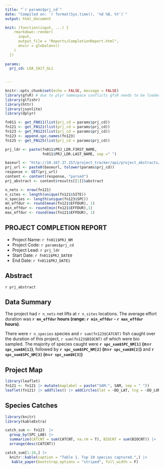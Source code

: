 ```yaml
---
title: "`r params$prj_cd`"
date: "Compiled on: `r format(Sys.time(), '%d %B, %Y')`"
output: html_document

knit: (function(input, ...) {
    rmarkdown::render(
      input,
      output_file = "Reports/CompletionReport.html",
      envir = globalenv()
    )
  })
  
params:
  prj_cd: LOA_IA17_GL1

  
---
```

<!-- this document is intended to be run using "knit with parameters" -->
<!-- the user can then provide a project code to generate a report -->
<!-- alternatively the prj_cd parameter can be edited above -->
<!-- for help with glfishr commands go to: https://github.com/AdamCottrill/glfishr -->
<!-- this text above this line will not be rendered in the final document -->

```r
knitr::opts_chunk$set(echo = FALSE, message = FALSE)
library(gfsR) # due to plyr namespace conflicts gfsR needs to be loaded before dplyr
library(glfishr)
library(httr)
library(jsonlite)
library(dplyr)

fn011 <- get_FN011(list(prj_cd = params$prj_cd))
fn121 <- get_FN121(list(prj_cd = params$prj_cd))
fn123 <- get_FN123(list(prj_cd = params$prj_cd))
fn123 <- append.spc.names(fn123)
fn125 <- get_FN125(list(prj_cd = params$prj_cd))

prj_ldr <- paste(fn011$PRJ_LDR.FIRST_NAME, 
                 fn011$PRJ_LDR.LAST_NAME, sep =" ")

baseurl <- "http://10.167.37.157/project_tracker/api/project_abstracts/?format=json&prj_cd="
prj_url <- paste0(baseurl, tolower(params$prj_cd))
response <- GET(prj_url)
content <- content(response, "parsed")
prj_abstract <- content$results[[1]]$abstract

n_nets <- nrow(fn121)
n_sites <- length(unique(fn121$SITE))
n_species <- length(unique(fn123$SPC))
mn_effdur <- round(mean(fn121$EFFDUR), 1)
min_effdur <- round(min(fn121$EFFDUR),1)
max_effdur <- round(max(fn121$EFFDUR), 1)
```

## PROJECT COMPLETION REPORT

- Project Name: `r fn011$PRJ_NM`
- Project Code: `r params$prj_cd`
- Project Lead: `r prj_ldr`
- Start Date: `r fn011$PRJ_DATE0`
- End Date: `r fn011$PRJ_DATE1`


## Abstract
`r prj_abstract`

## Data Summary
The project had `r n_nets` net lifts at `r n_sites` locations. The average effort duration was **`r mn_effdur` hours (range: `r min_effdur` - `r max_effdur` hours)**.

There were `r n_species` species and `r sum(fn123$CATCNT)` fish caught over the duration of this project, `r sum(fn123$BIOCNT)` of which were bio sampled. The majority of species caught were **`r spc_sum$SPC_NM[1]` (n=`r spc_sum$N[1]`)**, followed by **`r spc_sum$SPC_NM[2]` (n=`r spc_sum$N[2]`)** and **`r spc_sum$SPC_NM[3]` (n=`r spc_sum$N[3]`)**

## Project Map
```r
library(leaflet)
fn121 <- fn121 |> mutate(maplabel = paste("SAM:", SAM, sep = " "))
leaflet(fn121) |> addTiles() |> addCircles(lat = ~DD_LAT, lng = ~DD_LON, popup = ~maplabel)
```

## Species Catches
```r
library(knitr)
library(kableExtra)

catch_sum <- fn123  |> 
  group_by(SPC_LAB) |> 
  summarize(CATCNT = sum(CATCNT, na.rm = T), BIOCNT = sum(BIOCNT)) |> 
  arrange(desc(CATCNT))

catch_sum[1:10,] |> 
  knitr::kable(caption = "Table 1. Top 10 species captured.",) |> 
   kable_paper(bootstrap_options = "striped", full_width = F)

```

